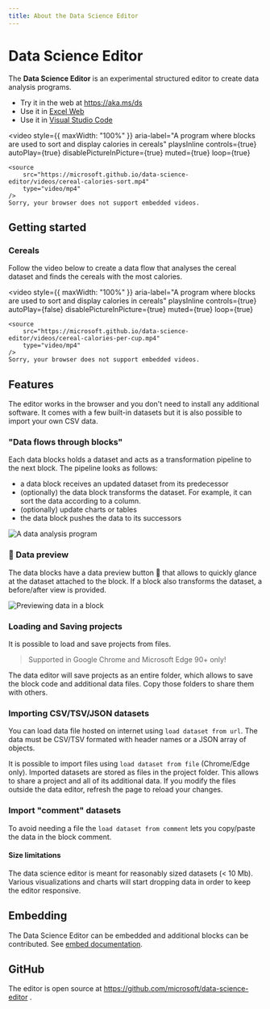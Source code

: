 ```yaml
---
title: About the Data Science Editor
---
```


# Data Science Editor

The **Data Science Editor** is an experimental structured editor to create data analysis programs.

-   Try it in the web at https://aka.ms/ds
-   Use it in [Excel Web](/excel)
-   Use it in [Visual Studio Code](/vscode)

<video
    style={{ maxWidth: "100%" }}
    aria-label="A program where blocks are used to sort and display calories in cereals"
    playsInline
    controls={true}
    autoPlay={true}
    disablePictureInPicture={true}
    muted={true}
    loop={true}
>
    <source
        src="https://microsoft.github.io/data-science-editor/videos/cereal-calories-sort.mp4"
        type="video/mp4"
    />
    Sorry, your browser does not support embedded videos.
</video>

## Getting started

### Cereals

Follow the video below to create a data flow
that analyses the cereal dataset and finds the cereals
with the most calories.

<video
    style={{ maxWidth: "100%" }}
    aria-label="A program where blocks are used to sort and display calories in cereals"
    playsInline
    controls={true}
    autoPlay={false}
    disablePictureInPicture={true}
    muted={true}
    loop={true}
>
    <source
        src="https://microsoft.github.io/data-science-editor/videos/cereal-calories-per-cup.mp4"
        type="video/mp4"
    />
    Sorry, your browser does not support embedded videos.
</video>

## Features

The editor works in the browser and you don't need to install any additional software.
It comes with a few built-in datasets but it is also possible to import your own CSV data.

### "Data flows through blocks"

Each data blocks holds a dataset and acts as a transformation pipeline to the next block. The pipeline looks as follows:

-   a data block receives an updated dataset from its predecessor
-   (optionally) the data block transforms the dataset. For example, it can sort the data according to a column.
-   (optionally) update charts or tables
-   the data block pushes the data to its successors

![A data analysis program](./story.png)

### 👀 Data preview

The data blocks have a data preview button 👀 that allows to quickly glance at the dataset attached to the block. If a block also transforms the dataset, a before/after view is provided.

![Previewing data in a block](./preview.png)

### Loading and Saving projects

It is possible to load and save projects from files.

> Supported in Google Chrome and Microsoft Edge 90+ only!

The data editor will save projects as an entire folder, which allows to save the block code and additional data files. Copy those folders to share them with others.

### Importing CSV/TSV/JSON datasets

You can load data file hosted on internet using `load dataset from url`. The data must be CSV/TSV formated with header names
or a JSON array of objects.

It is possible to import files using `load dataset from file` (Chrome/Edge only).
Imported datasets are stored as files in the project folder. This allows to share a project and all of its additional data. If you modify the files outside the data editor, refresh the page to reload your changes.

### Import "comment" datasets

To avoid needing a file the `load dataset from comment` lets you copy/paste the data in the block comment.

#### Size limitations

The data science editor is meant for reasonably sized datasets (< 10 Mb). Various visualizations and charts will start dropping data in order to keep the editor responsive.

## Embedding

The Data Science Editor can be embedded and additional blocks can be contributed. See [embed documentation](/embed/).

## GitHub

The editor is open source at https://github.com/microsoft/data-science-editor .
